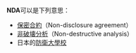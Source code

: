 '''NDA'''可以是下列意思：
*[[保密合約|保密合約]]（Non-disclosure agreement）
*[[非破壊分析|非破壊分析]]（Non-destructive analysis）
*日本的[[防衛大學校|防衛大學校]]
{{disambig|Cat=三字拉丁字母缩写消歧义}}